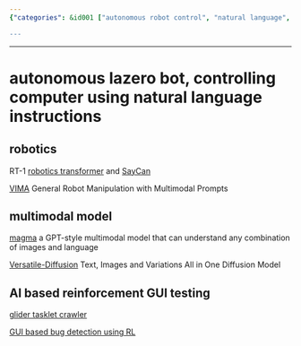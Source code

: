```yaml
---
{"categories": &id001 ["autonomous robot control", "natural language", "multimodal models", "Magma", "Versatile-Diffusion", "AI-based reinforcement learning", "GUI testing", "GUIs", "GUI automation"], "category": "Artificial Intelligence", "date": "2023-12-22 23:52:59", "description": "This text explores the concept of autonomous robot control through natural language and advanced multimodal models such as Magma and Versatile-Diffusion. Additionally, it delves into AI-driven reinforcement learning for GUI testing using projects like RT-1, SayCan, VIMA, Glider Tasklet Crawler, and Sadam's RL-based bug detection in GUIs.", "tags": *id001, "title": "autonomous lazero bot, controlling computer using natural language instructions"}

---
```


------

# autonomous lazero bot, controlling computer using natural language instructions

## robotics

RT-1 [robotics transformer](https://github.com/google-research/robotics_transformer) and [SayCan](https://github.com/google-research/google-research/blob/master/saycan/README.md)

[VIMA](https://github.com/vimalabs/VIMA) General Robot Manipulation with Multimodal Prompts

## multimodal model

[magma](https://github.com/Aleph-Alpha/magma) a GPT-style multimodal model that can understand any combination of images and language

[Versatile-Diffusion](https://github.com/SHI-Labs/Versatile-Diffusion) Text, Images and Variations All in One Diffusion Model

## AI based reinforcement GUI testing

[glider tasklet crawler](https://github.com/microsoft/glider_tasklet_crawler)

[GUI based bug detection using RL](https://github.com/sadam-99/GUI-Based-Bug-Detection-using-Reinforcement-Learning)

